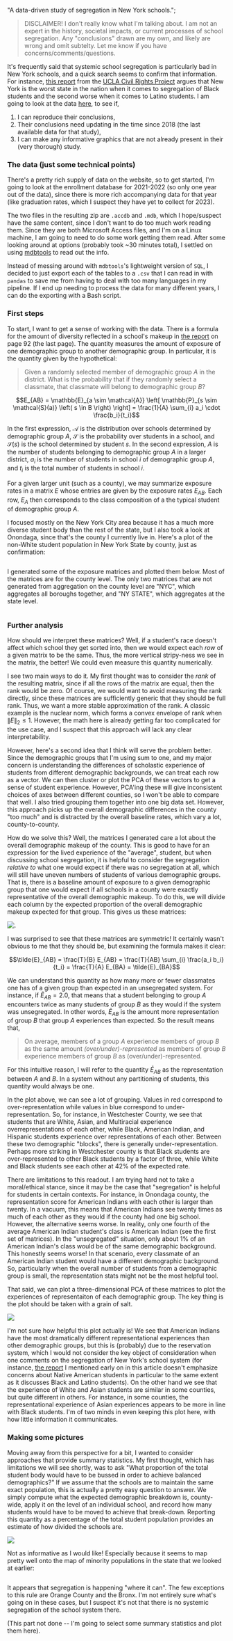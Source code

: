   "A data-driven study of segregation in New York schools.";

> DISCLAIMER! I don't really know what I'm talking about. I am not an expert in
> the history, societal impacts, or current processes of school segregation. Any
> "conclusions" drawn are my own, and likely are wrong and omit subtelty. Let me
> know if you have concerns/comments/questions.

It's frequently said that systemic school segregation is particularly bad in New
York schools, and a quick search seems to confirm that information. For
instance,
[this report](https://www.civilrightsproject.ucla.edu/research/k-12-education/integration-and-diversity/nyc-school-segregation-report-card-still-last-action-needed-now/NYC_6-09-final-for-post.pdf "UCLA report on NY Segregation")
from the
[UCLA Civil Rights Project](https://www.civilrightsproject.ucla.edu/ "UCLA Civil Rights Project Website")
argues that New York is the worst state in the nation when it comes to
segregation of Black students and the second worse when it comes to Latino
students. I am going to look at the data
[here](https://data.nysed.gov/downloads.php), to see if,

1. I can reproduce their conclusions,
2. Their conclusions need updating in the time since 2018 (the last available
   data for that study),
3. I can make any informative graphics that are not already present in their
   (very thorough) study.

### The data (just some technical points)

There's a pretty rich supply of data on the website, so to get started, I'm
going to look at the enrollment database for 2021-2022 (so only one year out of
the data), since there is more rich accompanying data for that year (like
graduation rates, which I suspect they have yet to collect for 2023).

The two files in the resulting zip are `.accdb` and `.mdb`, which I hope/suspect
have the same content, since I don't want to do too much work reading them.
Since they are both Microsoft Access files, and I'm on a Linux machine, I am
going to need to do some work getting them read. After some looking around at
options (probably took ~30 minutes total), I settled on using
[mdbtools](https://github.com/mdbtools/mdbtools) to read out the info.

Instead of messing around with `mdbtools`'s lightweight version of `SQL`, I
decided to just export each of the tables to a `.csv` that I can read in with
`pandas` to save me from having to deal with too many languages in my pipeline.
If I end up needing to process the data for many different years, I can do the
exporting with a Bash script.

### First steps

To start, I want to get a sense of working with the data. There is a formula for
the amount of diversity reflected in a school's makeup in
[the report](https://www.civilrightsproject.ucla.edu/research/k-12-education/integration-and-diversity/nyc-school-segregation-report-card-still-last-action-needed-now/NYC_6-09-final-for-post.pdf "UCLA report on NY Segregation")
on page 92 (the last page). The quantity measures the amount of exposure of one
demographic group to another demographic group. In particular, it is the
quantity given by the hypothetical:

> Given a randomly selected member of demographic group $A$ in the district.
> What is the probability that if they randomly select a classmate, that
> classmate will belong to demographic group $B$?

```math
E_{AB} = \mathbb{E}_{a \sim \mathcal{A}} \left[ \mathbb{P}_{s \sim \mathcal{S}(a)} \left( s \in B \right) \right] = \frac{1}{A} \sum_{i} a_i \cdot \frac{b_i}{t_i}
```

In the first expression, $\mathcal{A}$ is the distribution over schools
determined by demographic group $A$, $\mathcal{S}$ is the probability over
students in a school, and $\mathcal{S}(s)$ is the school determined by student
$s$. In the second expression, $A$ is the number of students belonging to
demographic group $A$ in a larger district, $a_i$ is the number of students in
school $i$ of demographic group $A$, and $t_i$ is the total number of students
in school $i$.

For a given larger unit (such as a county), we may summarize exposure rates in a
matrix $E$ whose entries are given by the exposure rates $E_{AB}$. Each row,
$E_A$ then corresponds to the class composition of a the typical student of
demographic group $A$.

I focused mostly on the New York City area because it has a much more diverse
student body than the rest of the state, but I also took a look at Onondaga,
since that's the county I currently live in. Here's a plot of the non-White
student population in New York State by county, just as confirmation:

<img src={nonWhiteMap} class="small" alt="" />

I generated some of the exposure matrices and plotted them below. Most of the
matrices are for the county level. The only two matrices that are not generated
from aggregation on the county level are "NYC", which aggregates all boroughs
together, and "NY STATE", which aggregates at the state level.

<img src={nonNormalizedExposureMatrix} className="med" alt="" />

### Further analysis

How should we interpret these matrices? Well, if a student's race doesn't affect
which school they get sorted into, then we would expect each _row_ of a given
matrix to be the same. Thus, the more vertical stripy-ness we see in the matrix,
the better! We could even measure this quantity numerically.

I see two main ways to do it. My first thought was to consider the _rank_ of the
resulting matrix, since if all the rows of the matrix are equal, then the rank
would be zero. Of course, we would want to avoid measuring the rank directly,
since these matrices are sufficiently generic that they should be full rank.
Thus, we want a more stable approximation of the rank. A classic example is the
nuclear norm, which forms a convex envelope of rank when $\| E \|_{2} \le 1$.
However, the math here is already getting far too complicated for the use case,
and I suspect that this approach will lack any clear interpretability.

However, here's a second idea that I think will serve the problem better. Since
the demographic groups that I'm using sum to one, and my major concern is
understanding the differences of scholastic experience of students from
different demographic backgrounds, we can treat each row as a vector. We can
then cluster or plot the PCA of these vectors to get a sense of student
experience. However, PCA'ing these will give inconsistent choices of axes
between different counties, so I won't be able to compare that well. I also
tried grouping them together into one big data set. However, this approach picks
up the overall demographic differences in the county "too much" and is
distracted by the overall baseline rates, which vary a lot, county-to-county.

How do we solve this? Well, the matrices I generated care a lot about the
overall demographic makeup of the county. This is good to have for an expression
for the lived experience of the "average", student, but when discussing school
segregation, it is helpful to consider the segregation _relative to_ what one
would expect if there was no segregation at all, which will still have uneven
numbers of students of various demographic groups. That is, there is a baseline
amount of exposure to a given demographic group that one would expect if all
schools in a county were exactly representative of the overall demographic
makeup. To do this, we will divide each column by the expected proportion of the
overall demographic makeup expected for that group. This gives us these
matrices:

<img src={normalizedExposureMatrix} className="med" alt="." />

I was surprised to see that these matrices are symmetric! It certainly wasn't
obvious to me that they should be, but examining the formula makes it clear:

```math
\tilde{E}_{AB} = \frac{T}{B} E_{AB} = \frac{T}{AB} \sum_{i} \frac{a_i b_i}{t_i} = \frac{T}{A} E_{BA} = \tilde{E}_{BA}
```

We can understand this quantity as how many more or fewer classmates one has of
a given group than expected in an unsegregated system. For instance, if
$\tilde{E}_{AB} = 2.0$, that means that a student belonging to group $A$
encounters twice as many students of group $B$ as they would if the system was
unsegregated. In other words, $\tilde{E}_{AB}$ is the amount more representation
of group $B$ that group $A$ experiences than expected. So the result means that,

> On average, members of a group $A$ experience members of group $B$ as the same
> amount _(over/under)-represented_ as members of group $B$ experience members
> of group $B$ as (over/under)-represented.

For this intuitive reason, I will refer to the quantity $\tilde{E}_{AB}$ as the
representation between $A$ and $B$. In a system without any partitioning of
students, this quantity would always be one.

In the plot above, we can see a lot of grouping. Values in red correspond to
over-representation while values in blue correspond to under-representation. So,
for instance, in Westchester County, we see that students that are White, Asian,
and Multiracial experience overrepresentations of each other, while Black,
American Indian, and Hispanic students experience over representations of each
other. Between these two demographic "blocks", there is generally
under-representation. Perhaps more striking in Westchester county is that Black
students are over-represented to other Black students by a factor of three,
while White and Black students see each other at 42% of the expected rate.

There are limitations to this readout. I am trying hard not to take a
moral/ethical stance, since it may be the case that "segregation" is helpful for
students in certain contexts. For instance, in Onondaga county, the
representation score for American Indians with each other is larger than twenty.
In a vacuum, this means that American Indians see twenty times as much of each
other as they would if the county had one big school. However, the alternative
seems worse. In reality, only one fourth of the average American Indian
student's class is American Indian (see the first set of matrices). In the
"unsegregated" situation, only about 1% of an American Indian's class would be
of the same demographic background. This honestly seems worse! In that scenario,
every classmate of an American Indian student would have a different demographic
background. So, particularly when the overall number of students from a
demographic group is small, the representation stats might not be the most
helpful tool.

That said, we can plot a three-dimensional PCA of these matrices to plot the
experiences of representaiton of each demographic group. The key thing is the
plot should be taken with a grain of salt.

<img className="med" src={pcaPlot} />

I'm not sure how helpful this plot actually is! We see that American Indians
have the most dramatically different representational experiences than other
demographic groups, but this is (probably) due to the reservation system, which
I would not consider the key object of consideration when one comments on the
segregation of New York's school system (for instance,
[the report](https://www.civilrightsproject.ucla.edu/research/k-12-education/integration-and-diversity/nyc-school-segregation-report-card-still-last-action-needed-now/NYC_6-09-final-for-post.pdf "UCLA report on NY Segregation")
I mentioned early on in this article doesn't emphasize concerns about Native
American students in particular to the same extent as it discusses Black and
Latino students). On the other hand we see that the experience of White and
Asian students are similar in some counties, but quite different in others. For
instance, in some counties, the representational experience of Asian experiences
appears to be more in line with Black students. I'm of two minds in even keeping
this plot here, with how little information it communicates.

### Making some pictures

Moving away from this perspective for a bit, I wanted to consider approaches
that provide summary statistics. My first thought, which has limitations we will
see shortly, was to ask "What proportion of the total student body would have to
be bussed in order to achieve balanced demographics?" If we assume that the
schools are to maintain the same exact population, this is actually a pretty
easy question to answer. We simply compute what the expected demographic
breakdown is, county-wide, apply it on the level of an individual school, and
record how many students would have to be moved to achieve that break-down.
Reporting this quantity as a percentage of the total student population provides
an estimate of how divided the schools are.

<img className="med" src={rearrangementMap} />

Not as informative as I would like! Especially because it seems to map pretty
well onto the map of minority populations in the state that we looked at
earlier:

<img src={nonWhiteMap} class="med" alt="" />

It appears that segregation is happening "where it can". The few exceptions to
this rule are Orange County and the Bronx. I'm not entirely sure what's going on
in these cases, but I suspect it's not that there is no systemic segregation of
the school system there.

(This part not done -- I'm going to select some summary statistics and plot them
here).
